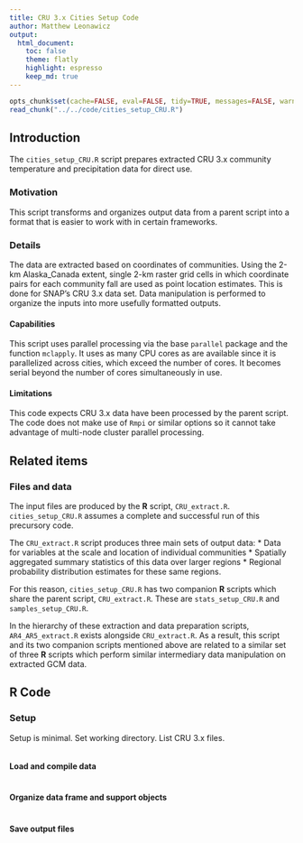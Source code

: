 ```yaml
---
title: CRU 3.x Cities Setup Code
author: Matthew Leonawicz
output:
  html_document:
    toc: false
    theme: flatly
    highlight: espresso
    keep_md: true
---
```


```r
opts_chunk$set(cache=FALSE, eval=FALSE, tidy=TRUE, messages=FALSE, warnings=FALSE)
read_chunk("../../code/cities_setup_CRU.R")
```

## Introduction
The `cities_setup_CRU.R` script prepares extracted CRU 3.x community temperature and precipitation data for direct use.

### Motivation
This script transforms and organizes output data from a parent script into a format that is easier to work with in certain frameworks.

### Details
The data are extracted based on coordinates of communities.
Using the 2-km Alaska_Canada extent, single 2-km raster grid cells in which coordinate pairs for each community fall are used as point location estimates.
This is done for SNAP's CRU 3.x data set.
Data manipulation is performed to organize the inputs into more usefully formatted outputs.

#### Capabilities
This script uses parallel processing via the base `parallel` package and the function `mclapply`.
It uses as many CPU cores as are available since it is parallelized across cities, which exceed the number of cores.
It becomes serial beyond the number of cores simultaneously in use.

#### Limitations
This code expects CRU 3.x data have been processed by the parent script.
The code does not make use of `Rmpi` or similar options so it cannot take advantage of multi-node cluster parallel processing.

## Related items

### Files and data
The input files are produced by the **R** script, `CRU_extract.R`. `cities_setup_CRU.R` assumes a complete and successful run of this precursory code.

The `CRU_extract.R` script produces three main sets of output data:
* Data for variables at the scale and location of individual communities
* Spatially aggregated summary statistics of this data over larger regions
* Regional probability distribution estimates for these same regions.

For this reason, `cities_setup_CRU.R` has two companion **R** scripts which share the parent script, `CRU_extract.R`. These are `stats_setup_CRU.R` and `samples_setup_CRU.R`.

In the hierarchy of these extraction and data preparation scripts, `AR4_AR5_extract.R` exists alongside `CRU_extract.R`.
As a result, this script and its two companion scripts mentioned above are related to a similar set of three **R** scripts which perform similar intermediary data manipulation on extracted GCM data.

## **R** Code

### Setup

Setup is minimal. Set working directory. List CRU 3.x files.

```r
```

#### Load and compile data

```r
```

#### Organize data frame and support objects

```r
```

#### Save output files

```r
```
